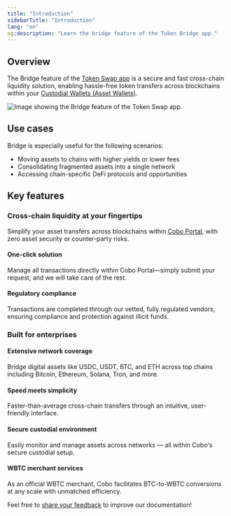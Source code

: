 ```yaml
---
title: "Introduction"
sidebarTitle: "Introduction"
lang: "en"
og:description: "Learn the bridge feature of the Token Bridge app."
---
```


## Overview

The Bridge feature of the [Token Swap app](/en/apps/token-swap/introduction) is a secure and fast cross-chain liquidity solution, enabling hassle-free token transfers across blockchains within your [Custodial Wallets (Asset Wallets)](/en/portal/custodial-wallets/introduction).

<img src="/en/images/portal-apps/bridge/bridge.png" className="screenshot_full_screen" alt="Image showing the Bridge feature of the Token Swap app." />

## Use cases

Bridge is especially useful for the following scenarios:
- Moving assets to chains with higher yields or lower fees
- Consolidating fragmented assets into a single network
- Accessing chain-specific DeFi protocols and opportunities

## Key features

### Cross-chain liquidity at your fingertips
Simplify your asset transfers across blockchains within [Cobo Portal](/en/portal/introduction), with zero asset security or counter-party risks.

#### One-click solution
Manage all transactions directly within Cobo Portal—simply submit your request, and we will take care of the rest.

#### Regulatory compliance
Transactions are completed through our vetted, fully regulated vendors, ensuring compliance and protection against illicit funds.

### Built for enterprises

#### Extensive network coverage
Bridge digital assets like USDC, USDT, BTC, and ETH across top chains including Bitcoin, Ethereum, Solana, Tron, and more.

#### Speed meets simplicity
Faster-than-average cross-chain transfers through an intuitive, user-friendly interface.

#### Secure custodial environment
Easily monitor and manage assets across networks — all within Cobo's secure custodial setup.

#### WBTC merchant services
As an official WBTC merchant, Cobo facilitates BTC-to-WBTC conversions at any scale with unmatched efficiency.

<Tip>Feel free to [share your feedback](https://forms.zohopublic.com/cobo/form/DocumentFeedbackForm/formperma/QvLOhxJv1_JMsJ-1dleZ8Itb_7rzN-LtgvsDdxosoVI?referrername=manuals) to improve our documentation!</Tip>
